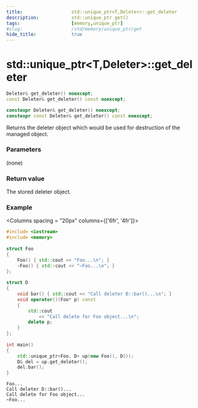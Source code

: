 ```yaml
---
title:                  std::unique_ptr<T,Deleter>::get_deleter
description:            std::unique_ptr get()
tags:                   [memory,unique_ptr]
#slug:                  /std/memory/unique_ptr/get
hide_title:             true
---
```




# std::unique_ptr&lt;T,Deleter&gt;::get_deleter


``` cpp title="Since C++11"
Deleter& get_deleter() noexcept;
const Deleter& get_deleter() const noexcept;
```
```cpp title="Since C++23"
constexpr Deleter& get_deleter() noexcept;
constexpr const Deleter& get_deleter() const noexcept;
```

Returns the deleter object which would be used for destruction of the managed object.


### Parameters
(none)

### Return value
The stored deleter object.


### Example

<Columns spacing = "20px" columns={['6fr', '4fr']}>
<div>

```cpp
#include <iostream>
#include <memory>
 
struct Foo
{
    Foo() { std::cout << "Foo...\n"; }
    ~Foo() { std::cout << "~Foo...\n"; }
};
 
struct D
{
    void bar() { std::cout << "Call deleter D::bar()...\n"; }
    void operator()(Foo* p) const
    {
        std::cout 
            << "Call delete for Foo object...\n";
        delete p;
    }
};
 
int main()
{
    std::unique_ptr<Foo, D> up(new Foo(), D());
    D& del = up.get_deleter();
    del.bar();
}
```

</div>

<div>

```plaintext title="Result"
Foo...
Call deleter D::bar()...
Call delete for Foo object...
~Foo...
```

</div>
</Columns>
